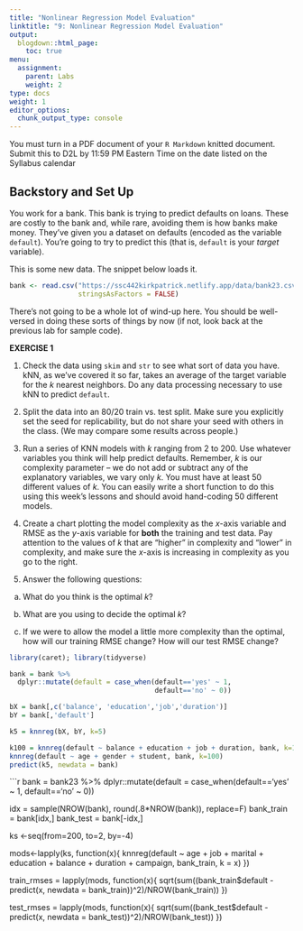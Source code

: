 ```yaml
---
title: "Nonlinear Regression Model Evaluation"
linktitle: "9: Nonlinear Regression Model Evaluation"
output:
  blogdown::html_page:
    toc: true
menu:
  assignment:
    parent: Labs
    weight: 2
type: docs
weight: 1
editor_options:
  chunk_output_type: console
---
```


<!-- Updated 11/7/23 fixed data no default y is still character, not yet knit -->

:::fyi

You must turn in a PDF document of your `R Markdown` knitted document. Submit this to D2L by 11:59 PM Eastern Time on the date listed on the Syllabus calendar

:::

## Backstory and Set Up
You work for a bank. This bank is trying to predict defaults on loans. These are costly to the bank and, while rare, avoiding them is how banks make money. They've given you a dataset on defaults (encoded as the variable `default`). You're going to try to predict this (that is, `default` is your *target* variable).

This is some new data. The snippet below loads it. 

```r

bank <- read.csv("https://ssc442kirkpatrick.netlify.app/data/bank23.csv",
                 stringsAsFactors = FALSE)
``` 

There's not going to be a whole lot of wind-up here. You should be well-versed in doing these sorts of things by now (if not, look back at the previous lab for sample code).

:::fyi

__EXERCISE 1__

1. Check the data using `skim` and `str` to see what sort of data you have. kNN, as we've covered it so far, takes an average of the target variable for the $k$ nearest neighbors. Do any data processing necessary to use kNN to predict `default`.

2. Split the data into an 80/20 train vs. test split. Make sure you explicitly set the seed for replicability, but do not share your seed with others in the class. (We may compare some results across people.)

3. Run a series of KNN models with $k$ ranging from 2 to 200. Use whatever variables you think will help predict defaults. Remember, $k$ is our complexity parameter -- we do not add or subtract any of the explanatory variables, we vary only $k$. You must have at least 50 different values of $k$. You can easily write a short function to do this using this week's lessons and should avoid hand-coding 50 different models.

4. Create a chart plotting the model complexity as the $x$-axis variable and RMSE as the $y$-axis variable for __both__ the training and test data. Pay attention to the values of $k$ that are "higher" in complexity and "lower" in complexity, and make sure the $x$-axis is increasing in complexity as you go to the right.

5. Answer the following questions:

  a. What do you think is the optimal $k$?
  
  b. What are you using to decide the optimal $k$?
  
  c. If we were to allow the model a little more complexity than the optimal, how will our training RMSE change? How will our test RMSE change?

:::



```r


library(caret); library(tidyverse)

bank = bank %>%
  dplyr::mutate(default = case_when(default=='yes' ~ 1,
                                    default=='no' ~ 0))

bX = bank[,c('balance', 'education','job','duration')]
bY = bank[,'default']

k5 = knnreg(bX, bY, k=5)

k100 = knnreg(default ~ balance + education + job + duration, bank, k=100)
knnreg(default ~ age + gender + student, bank, k=100)
predict(k5, newdata = bank)

```



```r


bank = bank23 %>%
  dplyr::mutate(default = case_when(default=='yes' ~ 1,
                                    default=='no' ~ 0))

idx = sample(NROW(bank), round(.8*NROW(bank)), replace=F)
bank_train = bank[idx,]
bank_test = bank[-idx,]

ks <-seq(from=200, to=2, by=-4)

mods<-lapply(ks, function(x){
  knnreg(default ~ age + job + marital + education + balance + duration + campaign, bank_train, k = x)
})


train_rmses = lapply(mods, function(x){
  sqrt(sum((bank_train$default - predict(x, newdata = bank_train))^2)/NROW(bank_train))
})

test_rmses = lapply(mods, function(x){
  sqrt(sum((bank_test$default - predict(x, newdata = bank_test))^2)/NROW(bank_test))
})



